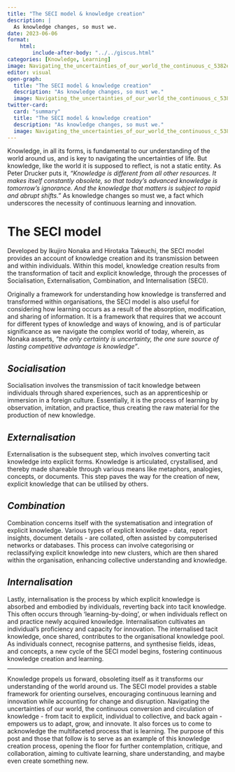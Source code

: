 ```yaml
---
title: "The SECI model & knowledge creation"
description: |
  As knowledge changes, so must we.
date: 2023-06-06
format:
    html:    
        include-after-body: "../../giscus.html"
categories: [Knowledge, Learning]
image: Navigating_the_uncertainties_of_our_world_the_continuous_c_5382e1c4-45b3-452a-ab2c-aa3739e5aa51.png
editor: visual
open-graph:
  title: "The SECI model & knowledge creation"
  description: "As knowledge changes, so must we."
  image: Navigating_the_uncertainties_of_our_world_the_continuous_c_5382e1c4-45b3-452a-ab2c-aa3739e5aa51.png
twitter-card:
  card: "summary"
  title: "The SECI model & knowledge creation"
  description: "As knowledge changes, so must we."
  image: Navigating_the_uncertainties_of_our_world_the_continuous_c_5382e1c4-45b3-452a-ab2c-aa3739e5aa51.png
---
```


Knowledge, in all its forms, is fundamental to our understanding of the world around us, and is key to navigating the uncertainties of life. But knowledge, like the world it is supposed to reflect, is not a static entity. As Peter Drucker puts it, *"Knowledge is different from all other resources. It makes itself constantly obsolete, so that today's advanced knowledge is tomorrow's ignorance. And the knowledge that matters is subject to rapid and abrupt shifts."* As knowledge changes so must we, a fact which underscores the necessity of continuous learning and innovation.

# The SECI model

Developed by Ikujiro Nonaka and Hirotaka Takeuchi, the SECI model provides an account of knowledge creation and its transmission between and within individuals. Within this model, knowledge creation results from the transformation of tacit and explicit knowledge, through the processes of Socialisation, Externalisation, Combination, and Internalisation (SECI).

Originally a framework for understanding how knowledge is transferred and transformed within organisations, the SECI model is also useful for considering how learning occurs as a result of the absorption, modification, and sharing of information. It is a framework that requires that we account for different types of knowledge and ways of knowing, and is of particular significance as we navigate the complex world of today, wherein, as Nonaka asserts, *"the only certainty is uncertainty, the one sure source of lasting competitive advantage is knowledge"*.

## *Socialisation*

Socialisation involves the transmission of tacit knowledge between individuals through shared experiences, such as an apprenticeship or immersion in a foreign culture. Essentially, it is the process of learning by observation, imitation, and practice, thus creating the raw material for the production of new knowledge.

## *Externalisation*

Externalisation is the subsequent step, which involves converting tacit knowledge into explicit forms. Knowledge is articulated, crystallised, and thereby made shareable through various means like metaphors, analogies, concepts, or documents. This step paves the way for the creation of new, explicit knowledge that can be utilised by others.

## *Combination*

Combination concerns itself with the systematisation and integration of explicit knowledge. Various types of explicit knowledge - data, report insights, document details - are collated, often assisted by computerised networks or databases. This process can involve categorising or reclassifying explicit knowledge into new clusters, which are then shared within the organisation, enhancing collective understanding and knowledge.

## *Internalisation*

Lastly, internalisation is the process by which explicit knowledge is absorbed and embodied by individuals, reverting back into tacit knowledge. This often occurs through 'learning-by-doing', or when individuals reflect on and practice newly acquired knowledge. Internalisation cultivates an individual's proficiency and capacity for innovation. The internalised tacit knowledge, once shared, contributes to the organisational knowledge pool. As individuals connect, recognise patterns, and synthesise fields, ideas, and concepts, a new cycle of the SECI model begins, fostering continuous knowledge creation and learning.

--- 

Knowledge propels us forward, obsoleting itself as it transforms our understanding of the world around us. The SECI model provides a stable framework for orienting ourselves, encouraging continuous learning and innovation while accounting for change and disruption. Navigating the uncertainties of our world, the continuous conversion and circulation of knowledge - from tacit to explicit, individual to collective, and back again - empowers us to adapt, grow, and innovate. It also forces us to come to acknowledge the multifaceted process that is learning. The purpose of this post and those that follow is to serve as an example of this knowledge creation process, opening the floor for further contemplation, critique, and collaboration, aiming to cultivate learning, share understanding, and maybe even create something new.

\
